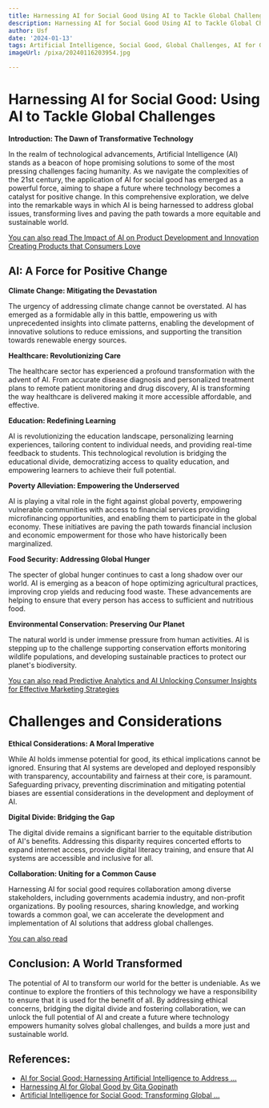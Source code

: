```yaml
---
title: Harnessing AI for Social Good Using AI to Tackle Global Challenges
description: Harnessing AI for Social Good Using AI to Tackle Global Challenges
author: Usf
date: '2024-01-13'
tags: Artificial Intelligence, Social Good, Global Challenges, AI for Good
imageUrl: /pixa/20240116203954.jpg

---
```

# Harnessing  AI for Social  Good: Using AI to Tackle Global Challenges

**Introduction: The Dawn of Transformative Technology**

In  the realm of technological advancements, Artificial Intelligence (AI) stands as a beacon of hope  promising solutions to some of the  most pressing challenges facing humanity. As we navigate the complexities of the 21st century,  the application of AI for social  good has emerged as a powerful force,  aiming to shape a  future where technology becomes a catalyst for positive change. In this comprehensive exploration, we delve  into the  remarkable ways in which AI is being harnessed to address global issues, transforming lives and paving  the path towards a more  equitable  and sustainable world.

[You can also read The Impact of AI on Product Development and Innovation Creating Products that  Consumers Love](The%20Impact%20of%20AI%20on%20Product%20Development%20and%20Innovation%20Creating%20Products%20that%20Consumers%20Love)


## AI: A Force for Positive Change

**Climate Change: Mitigating the  Devastation**

The urgency  of addressing climate change cannot be overstated. AI has emerged as a  formidable ally in this battle, empowering us with unprecedented insights into climate patterns, enabling the development of innovative solutions to reduce emissions, and supporting the transition towards renewable energy sources.

**Healthcare: Revolutionizing Care**

The  healthcare  sector has experienced a profound transformation with the advent of AI. From accurate disease diagnosis and personalized  treatment plans to remote patient monitoring and drug discovery, AI is transforming the way healthcare  is delivered  making it more accessible affordable, and effective.

**Education: Redefining  Learning**

AI  is  revolutionizing the education landscape,  personalizing learning experiences, tailoring content to individual needs, and providing real-time feedback to students. This technological revolution is bridging the educational divide, democratizing access to quality education, and empowering learners to achieve their full potential.

**Poverty Alleviation: Empowering the Underserved**

AI is playing a vital role in the fight against global poverty, empowering vulnerable communities with access to financial services providing microfinancing opportunities, and enabling them to participate in the global economy. These initiatives are paving the path towards financial  inclusion and economic empowerment for those who have  historically been marginalized.

**Food Security: Addressing Global Hunger**

The specter of global  hunger continues to cast a long shadow over our world.  AI is emerging as a beacon of hope optimizing agricultural  practices, improving crop yields and reducing food waste. These advancements are helping to ensure that every person has access to sufficient and nutritious food.

**Environmental Conservation: Preserving  Our Planet**

The natural world is  under immense pressure from human activities. AI is stepping  up to the challenge supporting conservation efforts  monitoring wildlife populations, and developing sustainable practices  to  protect our planet's biodiversity.

[You can also read Predictive Analytics and AI Unlocking Consumer Insights for Effective Marketing Strategies](Predictive%20Analytics%20and%20AI%20Unlocking%20Consumer%20Insights%20for%20Effective%20Marketing%20Strategies)


# Challenges and Considerations

**Ethical Considerations: A Moral Imperative**

While AI holds immense potential for  good, its ethical implications cannot  be ignored. Ensuring that AI systems are developed and deployed responsibly with transparency, accountability and fairness at their core, is paramount.  Safeguarding privacy, preventing  discrimination and mitigating potential biases are essential considerations in the development and deployment of AI.

**Digital  Divide: Bridging the  Gap**

The digital  divide  remains a significant barrier to the equitable distribution of AI's benefits. Addressing this disparity requires concerted efforts to expand internet  access, provide digital  literacy training, and ensure  that AI systems are accessible and inclusive for all.

**Collaboration: Uniting for a Common Cause**

Harnessing AI for social good requires collaboration among diverse stakeholders, including governments  academia industry, and non-profit organizations. By pooling resources,  sharing knowledge, and working towards a common goal,  we can accelerate the development  and implementation of AI solutions that  address global challenges.

[You can also  read ]()


## Conclusion: A World Transformed

The potential of AI to transform our world for the better is undeniable.  As we continue to explore the frontiers of this technology we have a responsibility to ensure that it is  used for the benefit of all. By addressing  ethical  concerns,  bridging the digital divide and fostering  collaboration, we can unlock the full potential  of AI and create a future where technology empowers humanity solves  global  challenges, and builds a more just and sustainable world.

## References:
- [AI for Social Good: Harnessing Artificial Intelligence to Address ...](https://www.linkedin.com/pulse/ai-social-good-harnessing-artificial-intelligence-address-paul-veitch)
- [Harnessing AI for Global Good by Gita Gopinath](https://www.imf.org/en/Publications/fandd/issues/2023/12/ST-harnessing-AI-for-global-good-Gita-Gopinath)
- [Artificial Intelligence for Social Good: Transforming Global ...](https://www.cobizmag.com/artificial-intelligence-for-social-good-transforming-global-challenges/)
